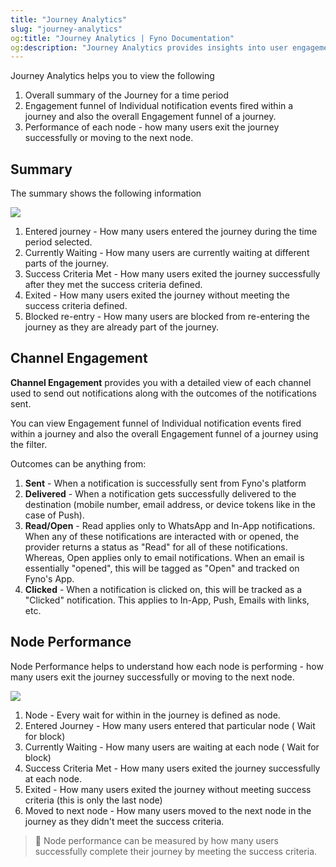 ```yaml
---
title: "Journey Analytics"
slug: "journey-analytics"
og:title: "Journey Analytics | Fyno Documentation"
og:description: "Journey Analytics provides insights into user engagement and performance within a journey, including an overall summary, channel engagement details, and node performance metrics, highlighting user progress, success, and exit points."
---
```


Journey Analytics helps you to view the following

1. Overall summary of the Journey for a time period
2. Engagement funnel of Individual notification events fired within a journey and also the overall Engagement funnel of a journey.
3. Performance of each node - how many users exit the journey successfully or moving to the next node.

## Summary

The summary shows the following information

![](/images/2eb31920fc9bdf7f5fb447acc097a13f6a7dc79b3461d07eb6e144520ff43f42-Screenshot_2025-01-13_at_10.35.30_AM.png)

1. Entered journey - How many users entered the journey during the time period selected.
2. Currently Waiting - How many users are currently waiting at different parts of the journey.
3. Success Criteria Met - How many users exited the journey successfully after they met the success criteria defined.
4. Exited - How many users exited the journey without meeting the success criteria defined.
5. Blocked re-entry - How many users are blocked from re-entering the journey as they are already part of the journey.

## Channel Engagement

**Channel Engagement** provides you with a detailed view of each channel used to send out notifications along with the outcomes of the notifications sent.

You can view Engagement funnel of Individual notification events fired within a journey and also the overall Engagement funnel of a journey using the filter.

Outcomes can be anything from:

1. **Sent** - When a notification is successfully sent from Fyno's platform
2. **Delivered** - When a notification gets successfully delivered to the destination (mobile number, email address, or device tokens like in the case of Push).
3. **Read/Open** - Read applies only to WhatsApp and In-App notifications. When any of these notifications are interacted with or opened, the provider returns a status as "Read" for all of these notifications. Whereas, Open applies only to email notifications. When an email is essentially "opened", this will be tagged as "Open" and tracked on Fyno's App.
4. **Clicked** - When a notification is clicked on, this will be tracked as a "Clicked" notification. This applies to In-App, Push, Emails with links, etc.

## Node Performance

Node Performance helps to understand how each node is performing - how many users exit the journey successfully or moving to the next node.

![](/images/7703c557bca60dd8e83d8f0741f0fe836960b40840f0d9642808e9698f72573a-Screenshot_2025-01-13_at_10.38.59_AM.png)

1. Node - Every wait for within in the journey is defined as node.
2. Entered Journey - How many users entered that particular node ( Wait for block)
3. Currently Waiting - How many users are waiting at each node ( Wait for block)
4. Success Criteria Met - How many users exited the journey successfully at each node.
5. Exited - How many users exited the journey without meeting success criteria (this is only the last node)
6. Moved to next node - How many users moved to the next node in the journey as they didn't meet the success criteria.

> 📘 Node performance can be measured by how many users successfully complete their journey by meeting the success criteria.
